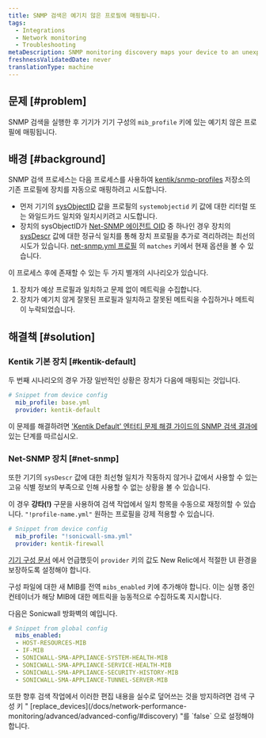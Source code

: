 ```yaml
---
title: SNMP 검색은 예기치 않은 프로필에 매핑됩니다.
tags:
  - Integrations
  - Network monitoring
  - Troubleshooting
metaDescription: SNMP monitoring discovery maps your device to an unexpected profile.
freshnessValidatedDate: never
translationType: machine
---
```


## 문제 [#problem]

SNMP 검색을 실행한 후 기기가 기기 구성의 `mib_profile` 키에 있는 예기치 않은 프로필에 매핑됩니다.

## 배경 [#background]

SNMP 검색 프로세스는 다음 프로세스를 사용하여 [kentik/snmp-profiles](https://github.com/kentik/snmp-profiles) 저장소의 기존 프로필에 장치를 자동으로 매핑하려고 시도합니다.

* 먼저 기기의 [sysObjectID](http://oid-info.com/get/1.3.6.1.2.1.1.2) 값을 프로필의 `systemobjectid` 키 값에 대한 리터럴 또는 와일드카드 일치와 일치시키려고 시도합니다.
* 장치의 sysObjectID가 [Net-SNMP 에이전트 OID](http://oid-info.com/get/1.3.6.1.4.1.8072.3.2) 중 하나인 경우 장치의 [sysDescr](http://oid-info.com/get/1.3.6.1.2.1.1.1) 값에 대한 정규식 일치를 통해 장치 프로필을 추가로 격리하려는 최선의 시도가 있습니다. [net-snmp.yml 프로필](https://github.com/kentik/snmp-profiles/blob/main/profiles/kentik_snmp/_general/net-snmp.yml) 의 `matches` 키에서 현재 옵션을 볼 수 있습니다.

이 프로세스 후에 존재할 수 있는 두 가지 별개의 시나리오가 있습니다.

1. 장치가 예상 프로필과 일치하고 문제 없이 메트릭을 수집합니다.
2. 장치가 예기치 않게 잘못된 프로필과 일치하고 잘못된 메트릭을 수집하거나 메트릭이 누락되었습니다.

## 해결책 [#solution]

### Kentik 기본 장치 [#kentik-default]

두 번째 시나리오의 경우 가장 일반적인 상황은 장치가 다음에 매핑되는 것입니다.

```yaml
# Snippet from device config
  mib_profile: base.yml
  provider: kentik-default
```

이 문제를 해결하려면 ['Kentik Default' 엔터티 문제 해결 가이드의 SNMP 검색 결과에](/docs/network-performance-monitoring/troubleshooting/snmp-discovery-kentik-default) 있는 단계를 따르십시오.

### Net-SNMP 장치 [#net-snmp]

또한 기기의 `sysDescr` 값에 대한 최선형 일치가 작동하지 않거나 값에서 사용할 수 있는 고유 식별 정보의 부족으로 인해 사용할 수 없는 상황을 볼 수 있습니다.

이 경우 **강타(!)** 구문을 사용하여 검색 작업에서 일치 항목을 수동으로 재정의할 수 있습니다. `"!profile-name.yml"` 원하는 프로필을 강제 적용할 수 있습니다.

```yaml
# Snippet from device config
  mib_profile: "!sonicwall-sma.yml"
  provider: kentik-firewall
```

[기기 구성 문서](/docs/network-performance-monitoring/advanced/advanced-config/#devices) 에서 언급했듯이 `provider` 키의 값도 New Relic에서 적절한 UI 환경을 보장하도록 설정해야 합니다.

구성 파일에 대한 새 MIB를 전역 `mibs_enabled` 키에 추가해야 합니다. 이는 실행 중인 컨테이너가 해당 MIB에 대한 메트릭을 능동적으로 수집하도록 지시합니다.

다음은 Sonicwall 방화벽의 예입니다.

```yaml
# Snippet from global config
  mibs_enabled:
  - HOST-RESOURCES-MIB
  - IF-MIB
  - SONICWALL-SMA-APPLIANCE-SYSTEM-HEALTH-MIB
  - SONICWALL-SMA-APPLIANCE-SERVICE-HEALTH-MIB
  - SONICWALL-SMA-APPLIANCE-SECURITY-HISTORY-MIB
  - SONICWALL-SMA-APPLIANCE-TUNNEL-SERVER-MIB
```

<Callout variant="tip">
  또한 향후 검색 작업에서 이러한 편집 내용을 실수로 덮어쓰는 것을 방지하려면 검색 구성 키 " [replace_devices](/docs/network-performance-monitoring/advanced/advanced-config/#discovery) "를 `false` 으로 설정해야 합니다.
</Callout>
